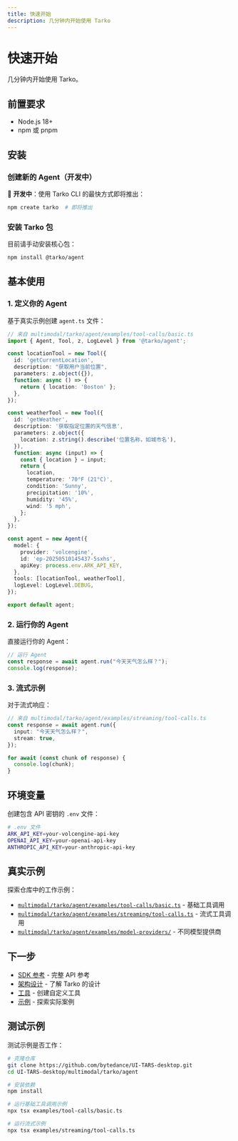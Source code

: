 ```yaml
---
title: 快速开始
description: 几分钟内开始使用 Tarko
---
```


# 快速开始

几分钟内开始使用 Tarko。

## 前置要求

- Node.js 18+ 
- npm 或 pnpm

## 安装

### 创建新的 Agent（开发中）

🚧 **开发中**：使用 Tarko CLI 的最快方式即将推出：

```bash
npm create tarko  # 即将推出
```

### 安装 Tarko 包

目前请手动安装核心包：

```bash
npm install @tarko/agent
```

## 基本使用

### 1. 定义你的 Agent

基于真实示例创建 `agent.ts` 文件：

```typescript
// 来自 multimodal/tarko/agent/examples/tool-calls/basic.ts
import { Agent, Tool, z, LogLevel } from '@tarko/agent';

const locationTool = new Tool({
  id: 'getCurrentLocation',
  description: "获取用户当前位置",
  parameters: z.object({}),
  function: async () => {
    return { location: 'Boston' };
  },
});

const weatherTool = new Tool({
  id: 'getWeather',
  description: '获取指定位置的天气信息',
  parameters: z.object({
    location: z.string().describe('位置名称，如城市名'),
  }),
  function: async (input) => {
    const { location } = input;
    return {
      location,
      temperature: '70°F (21°C)',
      condition: 'Sunny',
      precipitation: '10%',
      humidity: '45%',
      wind: '5 mph',
    };
  },
});

const agent = new Agent({
  model: {
    provider: 'volcengine',
    id: 'ep-20250510145437-5sxhs',
    apiKey: process.env.ARK_API_KEY,
  },
  tools: [locationTool, weatherTool],
  logLevel: LogLevel.DEBUG,
});

export default agent;
```

### 2. 运行你的 Agent

直接运行你的 Agent：

```typescript
// 运行 Agent
const response = await agent.run("今天天气怎么样？");
console.log(response);
```

### 3. 流式示例

对于流式响应：

```typescript
// 来自 multimodal/tarko/agent/examples/streaming/tool-calls.ts
const response = await agent.run({
  input: "今天天气怎么样？",
  stream: true,
});

for await (const chunk of response) {
  console.log(chunk);
}
```

## 环境变量

创建包含 API 密钥的 `.env` 文件：

```bash
# .env 文件
ARK_API_KEY=your-volcengine-api-key
OPENAI_API_KEY=your-openai-api-key
ANTHROPIC_API_KEY=your-anthropic-api-key
```

## 真实示例

探索仓库中的工作示例：

- [`multimodal/tarko/agent/examples/tool-calls/basic.ts`](https://github.com/bytedance/UI-TARS-desktop/blob/main/multimodal/tarko/agent/examples/tool-calls/basic.ts) - 基础工具调用
- [`multimodal/tarko/agent/examples/streaming/tool-calls.ts`](https://github.com/bytedance/UI-TARS-desktop/blob/main/multimodal/tarko/agent/examples/streaming/tool-calls.ts) - 流式工具调用
- [`multimodal/tarko/agent/examples/model-providers/`](https://github.com/bytedance/UI-TARS-desktop/tree/main/multimodal/tarko/agent/examples/model-providers) - 不同模型提供商

## 下一步

- [SDK 参考](/guide/get-started/sdk) - 完整 API 参考
- [架构设计](/guide/get-started/architecture) - 了解 Tarko 的设计
- [工具](/guide/basic/tools) - 创建自定义工具
- [示例](/examples/getting-started) - 探索实际案例

## 测试示例

测试示例是否工作：

```bash
# 克隆仓库
git clone https://github.com/bytedance/UI-TARS-desktop.git
cd UI-TARS-desktop/multimodal/tarko/agent

# 安装依赖
npm install

# 运行基础工具调用示例
npx tsx examples/tool-calls/basic.ts

# 运行流式示例
npx tsx examples/streaming/tool-calls.ts
```
